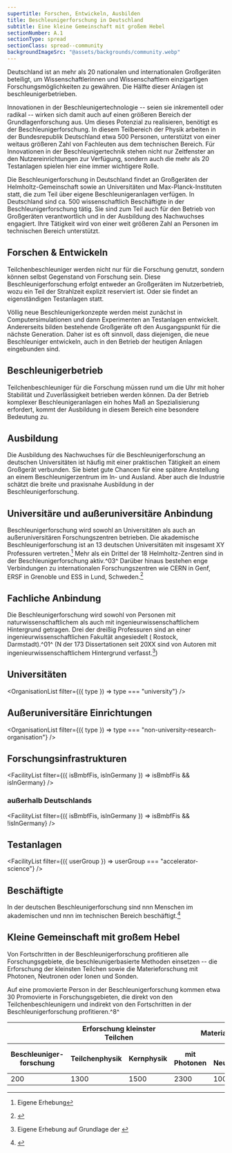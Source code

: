 ```yaml
---
supertitle: Forschen, Entwickeln, Ausbilden
title: Beschleunigerforschung in Deutschland
subtitle: Eine kleine Gemeinschaft mit großem Hebel
sectionNumber: A.1
sectionType: spread
sectionClass: spread--community
backgroundImageSrc: "@assets/backgrounds/community.webp"
---
```



<div class="spread--left spread-area--intro">

Deutschland ist an mehr als 20 nationalen und internationalen Großgeräten beteiligt, um Wissenschaftlerinnen und Wissenschaftlern einzigartigen Forschungsmöglichkeiten zu gewähren. Die Hälfte dieser Anlagen ist beschleunigerbetrieben.

Innovationen in der Beschleunigertechnologie -- seien sie inkrementell oder radikal -- wirken sich damit auch auf einen größeren Bereich der Grundlagenforschung aus. Um dieses Potenzial zu realisieren, benötigt es der Beschleunigerforschung. In diesem Teilbereich der Physik arbeiten in der Bundesrepublik Deutschland etwa 500 Personen, unterstützt von einer weitaus größeren Zahl von Fachleuten aus dem technischen Bereich. Für Innovationen in der Beschleunigertechnik stehen nicht nur Zeitfenster an den Nutzereinrichtungen zur Verfügung, sondern auch die mehr als 20 Testanlagen spielen hier eine immer wichtigere Rolle.

Die Beschleunigerforschung in Deutschland findet an Großgeräten der Helmholtz-Gemeinschaft sowie an Universitäten und Max-Planck-Instituten statt, die zum Teil über eigene Beschleunigeranlagen verfügen.
In Deutschland sind ca. 500 wissenschaftlich Beschäftigte in der Beschleunigerforschung tätig. Sie sind zum Teil auch für den Betrieb von Großgeräten verantwortlich und in der Ausbildung des Nachwuchses engagiert. Ihre Tätigkeit wird von einer weit größeren Zahl an Personen im technischen Bereich unterstützt.

</div>

<div class="spread--left spread-area--c-3_3">

<CommunityMap />

## Forschen & Entwickeln

Teilchenbeschleuniger werden nicht nur für die Forschung genutzt, sondern können selbst Gegenstand von Forschung sein. Diese Beschleunigerforschung erfolgt entweder an Großgeräten im Nutzerbetrieb, wozu ein Teil der Strahlzeit explizit reserviert ist. Oder sie findet an eigenständigen Testanlagen statt.

Völlig neue Beschleunigerkonzepte werden meist zunächst in Computersimulationen und dann Experimenten an Testanlagen entwickelt. Andererseits bilden bestehende Großgeräte oft den Ausgangspunkt für die nächste Generation. Daher ist es oft sinnvoll, dass diejenigen, die neue Beschleuniger entwickeln, auch in den Betrieb der heutigen Anlagen eingebunden sind.

## Beschleunigerbetrieb

Teilchenbeschleuniger für die Forschung müssen rund um die Uhr mit hoher Stabilität und Zuverlässigkeit betrieben werden können. Da der Betrieb komplexer Beschleunigeranlagen ein hohes Maß an Spezialisierung erfordert, kommt der Ausbildung in diesem Bereich eine besondere Bedeutung zu.

## Ausbildung

Die Ausbildung des Nachwuchses für die Beschleunigerforschung an deutschen Universitäten ist häufig mit einer praktischen Tätigkeit an einem Großgerät verbunden. Sie bietet gute Chancen für eine spätere Anstellung an einem Beschleunigerzentrum im In- und Ausland. Aber auch die Industrie schätzt die breite und praxisnahe Ausbildung in der Beschleunigerforschung.

</div>

<div class="spread--right spread-area--community-2">

## Universitäre und außeruniversitäre Anbindung

Beschleunigerforschung wird sowohl an Universitäten als auch an außeruniversitären Forschungszentren betrieben. Die akademische Beschleunigerforschung ist an 13 deutschen Universitäten mit insgesamt XY Professuren vertreten.[^2] Mehr
als ein Drittel der 18 Helmholtz-Zentren sind in der Beschleunigerforschung aktiv.^03^ Darüber hinaus bestehen enge
Verbindungen zu internationalen Forschungszentren wie CERN in Genf, ERSF in Grenoble und ESS in Lund, Schweden.[^4]

</div>

<div class="spread--right spread-area--community-3">

## Fachliche Anbindung

Die Beschleunigerforschung wird sowohl von Personen mit naturwissenschaftlichem als auch mit ingenieurwissenschaftlichem Hintergrund getragen. Drei der dreißig Professuren sind an einer ingenieurwissenschaftlichen Fakultät angesiedelt ( Rostock, Darmstadt).^01^ (N der 173 Dissertationen seit 20XX sind von Autoren mit ingenieurwissenschaftlichem
Hintergrund verfasst.[^5])

</div>

<div class="spread--right spread-area--university">

## Universitäten

<OrganisationList filter={({ type }) => type === "university"} />

</div>

<div class="spread--right spread-area--non-university">

## Außeruniversitäre Einrichtungen

<OrganisationList
  filter={({ type }) => type === "non-university-research-organisation"}
/>

</div>

<div class="spread--right spread-area--nutzeranlagen">

## Forschungs&shy;infrastrukturen

<FacilityList
  filter={({ isBmbfFis, isInGermany }) => isBmbfFis && isInGermany}
/>

### außerhalb Deutschlands

<FacilityList
  filter={({ isBmbfFis, isInGermany }) => isBmbfFis && !isInGermany}
/>

</div>

<div class="spread--right spread-area--testanlagen">

## Testanlagen

<FacilityList filter={({ userGroup }) => userGroup === "accelerator-science"} />

</div>

<div class="spread--right spread-area--community-map">

</div>

<div class="spread--right spread-area--community-5">

## Beschäftigte

In der deutschen Beschleunigerforschung sind nnn Menschen im akademischen und nnn im technischen Bereich
beschäftigt.[^1]

</div>

<div class="spread--right spread-area--community-6">

## Kleine Gemeinschaft mit großem Hebel

Von Fortschritten in der Beschleunigerforschung profitieren alle Forschungsgebiete, die beschleunigerbasierte Methoden einsetzen -- die Erforschung der kleinsten Teilchen sowie die Materieforschung mit Photonen, Neutronen oder Ionen und Sonden.

Auf eine promovierte Person in der Beschleunigerforschung kommen etwa 30 Promovierte in Forschungsgebieten, die direkt von den Teilchenbeschleunigern und indirekt von den Fortschritten in der Beschleunigerforschung profitieren.^8^

</div>

<div class="spread--right spread-area--community-table">

<table>
  <thead>
    <tr>
      <th class="md" colspan="2"></th>
      <th class="md" colspan="4">
        <div>Erforschung kleinster Teilchen</div>
      </th>
      <th class="md" colspan="6">
        <div>Materialforschung</div>
      </th>
    </tr>
    <tr>
      <th class="md" colspan="2">
        <div>Beschleuniger-forschung</div>
      </th>
      <th class="md" colspan="2">
        <div>Teilchenphysik</div>
      </th>
      <th class="md" colspan="2">
        <div>Kernphysik</div>
      </th>
      <th class="md" colspan="2">
        <div>mit Photonen</div>
      </th>
      <th class="md" colspan="2">
        <div>mit Neutronen</div>
      </th>
      <th class="md" colspan="2">
        <div>mit nuklearen Sonden </div>
      </th>
    </tr>
  </thead>
  <tbody>
    <tr>
      <td class="md" colspan="2">
        <div>200</div>
      </td>
      <td class="md" colspan="2">
        <div>1300</div>
      </td>
      <td class="md" colspan="2">
        <div>1500</div>
      </td>
      <td class="md" colspan="2">
        <div>2300</div>
      </td>
      <td class="md" colspan="2">
        <div>1000</div>
      </td>
      <td class="md" colspan="2">
        <div>100</div>
      </td>
    </tr>
  </tbody>
</table>

</div>

[^1]:
    <BibRef citeKey="kfb__2022__mitgliederbefragung" />

[^2]: Eigene Erhebung

[^3]:
    <BibRef citeKey="dosch__2019__overview" />

[^4]:
    <BibRef citeKey="komiteefurbeschleunigerphysik__2014__satzung" />

[^5]: Eigene Erhebung auf Grundlage der <BibRef citeKey="kfb__2022__dissertationsdatenbank" />

[^6]:
    <BibRef
      citeKey="statistischesbundesamt__2020__statistik"
      locator="Seite 36"
    />

[^7]:
    <BibRef
      citeKey="statistischesbundesamt__2020__personal"
      locator="Seite 288"
    />

[^8]:
    <BibRef citeKey="erdman__2019__challenges" />
